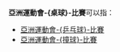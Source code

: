 '''亞洲運動會-{桌球}-比賽'''可以指：

* [[亞洲運動會乒乓球比賽|亞洲運動會-{乒乓球}-比賽]]
* [[亞洲運動會撞球比賽|亞洲運動會-{撞球}-比賽]]

{{disambig|cat=八字以上消歧義}}